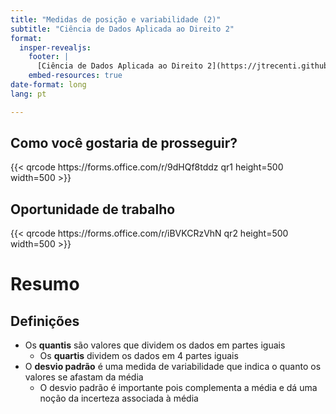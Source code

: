 ```yaml
---
title: "Medidas de posição e variabilidade (2)"
subtitle: "Ciência de Dados Aplicada ao Direito 2"
format:
  insper-revealjs:
    footer: |
      [Ciência de Dados Aplicada ao Direito 2](https://jtrecenti.github.io/202461-cdad2/)
    embed-resources: true
date-format: long
lang: pt

---
```


## Como você gostaria de prosseguir?

{{< qrcode https://forms.office.com/r/9dHQf8tddz qr1 height=500 width=500 >}}

## Oportunidade de trabalho

{{< qrcode https://forms.office.com/r/iBVKCRzVhN qr2 height=500 width=500 >}}

# Resumo

## Definições

::: {.incremental}

- Os **quantis** são valores que dividem os dados em partes iguais
  - Os **quartis** dividem os dados em 4 partes iguais
- O **desvio padrão** é uma medida de variabilidade que indica o quanto os valores se afastam da média
  - O desvio padrão é importante pois complementa a média e dá uma noção da incerteza associada à média

:::
